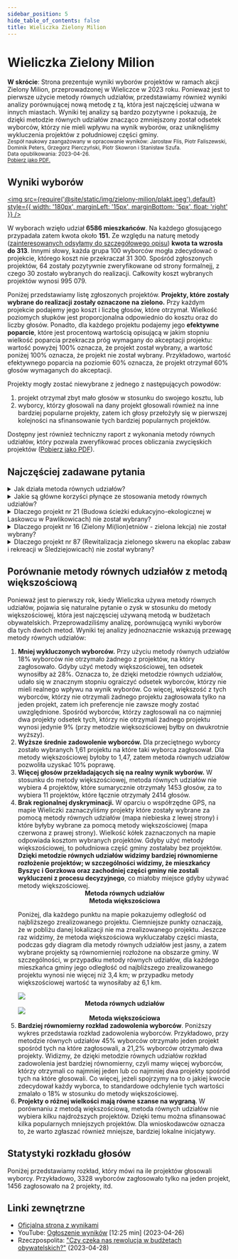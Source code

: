 ```yaml
---
sidebar_position: 5
hide_table_of_contents: false
title: Wieliczka Zielony Milion
---
```



# Wieliczka Zielony Milion

<head>
    <meta name="twitter:card" content="summary_large_image" />
    <meta name="twitter:title" content="Wieliczka Zielony Milion - Wyniki wyborów" />
    <meta name="twitter:description" content="Strona prezentuje wyniki wyborów projektów w ramach akcji Zielony Milion, przeprowadzonej w Wieliczce w 2023 roku." />
    <meta name="twitter:image" content="https://equalshares.net/social/og-zielony-milion.jpg" />
    <meta property="og:type" content="article" />
    <meta property="og:image" content="https://equalshares.net/social/og-zielony-milion.jpg" />
    <meta property="og:title" content="Wieliczka Zielony Milion - Wyniki wyborów" />
    <meta property="og:description" content="Strona prezentuje wyniki wyborów projektów w ramach akcji Zielony Milion, przeprowadzonej w Wieliczce w 2023 roku." />
</head>

<div class="summary">
<b>W skrócie</b>:
Strona prezentuje wyniki wyborów projektów w ramach akcji Zielony Milion, przeprowadzonej w Wieliczce w 2023 roku.
Ponieważ jest to pierwsze użycie metody równych udziałów, przedstawiamy również wyniki analizy porównującej nową metodę z tą, która jest najczęściej użwana w innych miastach.
Wyniki tej analizy są bardzo pozytywne i pokazują, że dzięki metodzie równych udziałów znacząco zmniejszony został odsetek wyborców, którzy nie mieli wpływu na wynik wyborów,
oraz uniknęliśmy wykluczenia projektów z południowej części gminy. 
</div>

<small>
Zespół naukowy zaangażowany w opracowanie wyników: Jarosław Flis, Piotr Faliszewski, Dominik Peters, Grzegorz Pierczyński, Piotr Skowron i Stanisław Szufa.
<br/>
Data opublikowania: 2023-04-26.
<br/>
<a href="https://equalshares.net/pl/pdf/zielony-milion.pdf">Pobierz jako PDF.</a>
</small>

## Wyniki wyborów

[<img src={require('@site/static/img/zielony-milion/plakt.jpeg').default} style={{ width: '180px', marginLeft: '15px', marginBottom: '5px', float: 'right' }} />](https://zb.wieliczka.eu/budzet-obywatelski)

W wyborach wzięło udział <b>6586 mieszkańców</b>. Na każdego głosującego przypadała zatem kwota około <b><Currency>151</Currency>.</b>
Ze względu na naturę metody ([zainteresowanych odsyłamy do szczegółowego opisu](../implementation/completion)) <b>kwota ta wzrosła do <Currency>313</Currency></b>. 
Innymi słowy, każda grupa 100 wyborców mogła zdecydować o projekcie, którego koszt nie przekraczał <Currency>31 300</Currency>.
Spośród zgłoszonych projektów, 64 zostały pozytywnie zweryfikowane od strony formalnejj, z czego 30 zostało wybranych do realizacji. Całkowity koszt wybranych projektów wynosi <Currency>995 079</Currency>.

Poniżej przedstawiamy listę zgłoszonych projektów. <b>Projekty, które zostały wybrane do realizacji zostały oznaczone na zielono.</b>
Przy każdym projekcie podajemy jego koszt i liczbę głosów, które otrzymał. Wielkość poziomych słupków jest proporcjonalna odpowiednio do kosztu oraz do liczby głosów. Ponadto, dla każdego projektu podajemy jego <b>efektywne poparcie</b>, 
które jest procentową wartością opisującą w jakim stopniu wielkość poparcia przekracza próg wymagany do akceptacji projektu: wartość powyżej 100% oznacza, że projekt został wybrany, a wartość poniżej 100% oznacza, że projekt nie
został wybrany. Przykładowo, wartość efektywnego poparcia na poziomie 60% oznacza, że projekt otrzymał 60% głosów wymaganych do akceptacji.

Projekty mogły zostać niewybrane z jednego z następujących powodów:
<ol>
<li style={{ marginBottom: '10px' }}> projekt otrzymał zbyt mało głosów w stosunku do swojego kosztu, lub </li>
<li> wyborcy, którzy głosowali na dany projekt głosowali również na inne bardziej popularne projekty, zatem ich głosy przełożyły się w pierwszej kolejności na sfinansowanie tych bardziej popularnych projektów.</li>
</ol>

Dostępny jest również techniczny raport z wykonania metody równych udziałów, który pozwala zweryfikować proces obliczania zwycięskich projektów (<a href="https://equalshares.net/pl/pdf/zielony-milion-explanation.pdf">Pobierz jako PDF</a>). 

<Datawrapper src="//datawrapper.dwcdn.net/fXlKv/2/" />

## Najczęściej zadawane pytania

<details>
<summary>
Jak działa metoda równych udziałów?
</summary>

Przypisuje ona każdemu wyborcy taką samą wirtualną kwotę. W tym przypadku każdemu wyborcy przysługuje <Currency>313</Currency>. Metoda równych udziałów wybierze następnie najpopularniejsze projekty, ale tylko wtedy,
gdy będzie można je opłacić z wirtualnych środków, które przysługują zwolennikom takich projektów. Jeśli zwolennicy projektu nie mają wystarczającej ilości środków, aby go opłacić, projekt zostanie pominięty.
Dlatego jeśli projekt kosztuje <Currency>100 000</Currency>, to musi uzyskać co najmniej 320 głosów aby mieć szansę na bycie sfinansowanym. Oczywiście, taki projekt musi również zdobyć więcej głosów niż inne projekty, aby wygrać.

Bardziej szczegółowy opis metody można znaleźć na [tej stronie](/explanation).
</details>

<details>
<summary>
Jakie są główne korzyści płynące ze stosowania metody równych udziałów?
</summary>

Daje ona każdemu wyborcy równy wpływ na wynik głosowania. Prowadzi to do bardziej sprawiedliwych wyników niż w przypadku użycia standardowej metody większościowej. 
Poniżej przedstawiamy diagramy, które ilustrują przewagę metody równych udziałów. W szczególności widzimy, że więcej wyborców otrzymuje co najmniej jeden projekt, spośród tych na które zagłosowali.
Zwycięskie projekty są ponadto równomierniej rozłożone w gminie, przez co żaden z obszarów gminy nie jest dyskryminowany.
</details>

<details>
<summary>
Dlaczego projekt nr 21 (Budowa ścieżki edukacyjno-ekologicznej w Laskowcu w Pawlikowicach) nie został wybrany?
</summary>

Nie został on wybrany, ponieważ wiele głosów oddanych na projekt nr 21 zostało wykorzystanych do sfinansowania bardziej popularnego projektu **nr 6** (Zielona Chorągwica - rewitalizacja terenów zielonych wraz z nasadzeniami).

*Więcej szczegółów*: Projekty nr 24, 41, 40, 74, 19 i 6 miały więcej głosów niż projekt nr 21, dlatego zostały wybrane wcześniej. 
43% głosujących na projekt nr 21 głosowało również na projekt nr 6 i z przysługujących im środków przekazało na niego <Currency>40 000</Currency>.
Wyborcy popierający projekt nr 21 wykorzystali również łączną kwotę <Currency>22 700</Currency> aby sfinansować projekty nr 24, 41, 40, 74 i 19. Po zużyciu tych środków, głosującym na projekt nr 21 pozostało tylko <Currency>93 900</Currency>,
co nie wystarczyło na opłacenie projektu nr 21 o koszcie <Currency>100 000</Currency>.
</details>

<details>
<summary>
Dlaczego projekt nr  16 (Zielony Mi(lion)etniów - zielona lekcja) nie został wybrany?
</summary>

Nie został on wybrany, ponieważ wiele głosów oddanych na projekt nr 16 zostało wykorzystanych do sfinansowania projektów **nr 6** (Zielona Chorągwica - rewitalizacja terenów zielonych wraz z nasadzeniami)
(projekt ten był bardziej popularny niż projekt nr 16) i projektu **nr 70**. ("Rosnę latem, jesienią i na wiosnę" - utworzenie łąki kwietnej na skwerku między Przedszkolem Samorządowym w Mietniowie im. J. Latuska a świetlicą środowiskową w Mietniowie)
(projekt ten był tańszy niż projekt nr 16, dzięki czemu uzyskał wyższą efektywną liczbę głosów).
Wynik był jednak bardzo wyrównany, a projekt nr 16 **był bliski wygranej** (miał efektywne poparcie na poziomie 99%).


*Więcej szczegółów*: Spośród wyborców głosujących na projekt nr 16, 52% głosowało również na projekt nr 6, a 64% na projekt nr 70.
Wyborcy ci przekazali <Currency>38 700</Currency> z przysługujących im środków na projekt nr 6 oraz <Currency>11 800</Currency> na projekt nr 70.
Wyborcy Ci przekazali również sumarycznie <Currency>17 000</Currency> na inne bardziej popularne projekty. Po zużyciu tych środków, wyborcom głosującym na projekt nr 16
pozostało tylko <Currency>49 998</Currency>, co nie wystarczyło na opłacenie projektu nr 16 o koszcie <Currency>50 000</Currency>.
</details>

<details>
<summary>
Dlaczego projekt nr 87 (Rewitalizacja zielonego skweru na ekoplac zabaw i rekreacji w Śledziejowicach) nie został wybrany?
</summary>

Nie uzyskał on wystarczającej liczby głosów. Projekt nr 87 kosztował <Currency>74 000</Currency>. Uzyskał on głosy od 292 wyborcow, którym przysługiwało łącznie około <Currency>92 000</Currency>. 
Choć początkowo wystarczyło to na opłacenie projektu nr 87, **po wybraniu 6 najpopularniejszych projektów**, tych 292 głosujących wykorzystało około <Currency>18 700</Currency> z przysługujących im środków
(to dlatego, że część z tych wyborców głosowała również na niektóre z tych bardziej popularnych projektów).
Głosującym na projekt nr 87 zostało zatem tylko <Currency>73 300</Currency>, co nie wystarczyło na opłacenie projektu nr 87 o koszcie <Currency>74 000</Currency>.

Projekt nr 8 (Zielony Zakątek na Rynku) nie został wybrany z podobnych powodów.
</details>

## Porównanie metody równych udziałów z metodą większościową

Ponieważ jest to pierwszy rok, kiedy Wieliczka używa metody równych udziałów, pojawia się naturalne pytanie o zysk w stosunku do metody większościowej, która jest najczęsciej używaną metodą w budżetach obywatelskich. Przeprowadziliśmy analizę, porównującą wyniki wyborów dla tych dwóch metod.
Wyniki tej analizy jednoznacznie wskazują przewagę metody równych udziałów:
<ol>
<li style={{ marginBottom: '10px' }}> 
<b>Mniej wykluczonych wyborców.</b> Przy użyciu metody równych udziałów 18% wyborców nie otrzymało żadnego z projektów, na który zagłosowało. Gdyby użyć metody większościowej, ten odsetek wynosiłby aż 28%. Oznacza to, że dzięki metodzie równych udziałów,
udało się w znacznym stopniu ograiczyć odsetek wyborców, którzy nie mieli realnego wpływu na wynik wyborów. Co więcej, większość z tych wyborców, którzy nie otrzymali żadnego projektu zagłosowała tylko na jeden projekt,
zatem ich preferencje nie zawsze mogły zostać uwzględnione.
Spośród wyborców, którzy zagłosowali na co najmniej dwa projekty odsetek tych, którzy nie otrzymali żadnego projektu wynosi jedynie 9% (przy metodzie więksozściowej byłby on dwukrotnie wyższy). 
</li>
<Datawrapper src="//datawrapper.dwcdn.net/fW4mx/3/" />
<li>
    <b>Wyższe średnie zadowolenie wyborców.</b> Dla przeciętnego wyborcy zostało wybranych 1,61 projektu na które taki wyborca zagłosował. Dla metody większościowej byłoby to 1,47, zatem metoda równych udziałów pozwoliła uzyskać 10% poprawę.
</li>
<li>
    <b>Więcej głosów przekładających się na realny wynik wyborów.</b> W stosunku do metody większościowej, metoda równych udziałów nie wybiera 4 projektów, które sumarycznie otrzymały 1453 głosów, za to wybiera 11 projektów, które łącznie otrzymały 2414 głosów. 
</li>
<li>
<b>Brak regionalnej dyskryminacji.</b> W oparciu o współrzędne GPS, na mapie Wieliczki zaznaczyliśmy projekty które zostały wybrane za pomocą metody równych udziałów (mapa niebieska z lewej strony)
i które byłyby wybrane za pomocą metody większościowej (mapa czerwona z prawej strony). Wielkość kółek zaznaczonych na mapie odpowiada kosztom wybranych projektów. Gdyby użyć metody większościowej, to południowa część gminy zostałaby bez projektów. <b>Dzięki metodzie równych udziałów widzimy bardziej
równomierne rozłożenie projektów; w szczególności widzimy, że mieszkańcy Byszyc i Gorzkowa oraz zachodniej części gminy nie zostali wykluczeni z procesu decyzyjnego</b>, co miałoby miejsce gdyby używać metody większościowej.
</li>
<div style={{display: 'flex', gap: '10px', marginTop: '13px', marginBottom: '13px'}}>
    <div style={{width: '50%'}}>
        <Datawrapper src="//datawrapper.dwcdn.net/fepmf/1/" />
        <center><b>Metoda równych udziałów</b></center>
    </div>
    <div style={{width: '50%'}}>
        <Datawrapper src="//datawrapper.dwcdn.net/byjIj/1/" />
        <center><b>Metoda większościowa</b></center>
    </div>
</div>

Poniżej, dla każdego punktu na mapie pokazujemy odległość od najbliższego zrealizowanego projektu. Ciemniejsze punkty oznaczają, że w pobliżu danej lokalizacji nie ma zrealizowanego projektu.
Jeszcze raz widzimy, że metoda większościowa wykluczałaby części miasta, podczas gdy diagram dla metody równych udziałów jest jasny, a zatem wybrane projekty są równomierniej rozłożone na obszarze gminy.
W szczególności, w przypadku metody równych udziałów, dla każdego mieszkańca gminy jego odległość od najbliższego zrealizowanego projektu wynosi nie więcej niż 3,4 km; w przypadku metody większościowej wartość ta wynosiłaby aż 6,1 km.

<div style={{display: 'flex', gap: '10px', marginTop: '13px', marginBottom: '13px'}}>
    <div style={{width: '50%'}}>
        <img src={require('@site/static/img/zielony-milion/mes-heatmap.png').default} style={{ width: '88%' }} />
        <center><b>Metoda równych udziałów</b></center>
    </div>
    <div style={{width: '50%'}}>
        <img src={require('@site/static/img/zielony-milion/greedy-heatmap-legend.png').default} style={{ width: '88%' }} />
        <center><b>Metoda większościowa</b></center>
    </div>
</div>


<li style={{ marginBottom: '10px' }}>
<b>Bardziej równomierny rozkład zadowolenia wyborców</b>. Poniższy wykres przedstawia rozkład zadowolenia wyborców. Przykładowo, przy metodzie równych udziałów 45% wyborców otrzymało
jeden projekt spośród tych na które zagłosowali, a 21,2% wyborców otrzymało dwa projekty.
Widizmy, że dzięki metodzie równych udziałów rozkład zadowolenia jest bardziej równomierny, czyli mamy więcej wyborców, którzy otrzymali co najmniej jeden lub co najmniej dwa projekty spośród tych na które głosowali. Co więcej,
jeżeli spojrzymy na to o jakiej kwocie zdecydował każdy wyborca, to standardowe odchylenie tych wartości zmalało o 18% w stosunku do metody większościowej.
</li> 

<Datawrapper src="//datawrapper.dwcdn.net/LtwLX/2/" />

<li style={{ marginBottom: '10px' }}>
<b>Projekty o różnej wielkości mają równe szanse na wygraną</b>. 
W porównaniu z metodą większościową, metoda równych udziałów nie wybiera kilku najdroższych projektów. Dzięki temu można sfinansować kilka popularnych mniejszych projektów.
Dla wnioskodawców oznacza to, że warto zgłaszać również mniejsze, bardziej lokalne inicjatywy.
</li> 

<Datawrapper src="//datawrapper.dwcdn.net/pAi60/2/" />
</ol>

## Statystyki rozkładu głosów

Poniżej przedstawiamy rozkład, który mówi na ile projektów głosowali wyborcy. Przykładowo, 3328 wyborców zagłosowało tylko na jeden projekt, 1456 zagłosowało na 2 projekty, itd.

<Datawrapper src="//datawrapper.dwcdn.net/9EwHL/1/" />

## Linki zewnętrzne

* [Oficjalna strona z wynikami](https://zb.wieliczka.eu/budzet-obywatelski)
* YouTube: [Ogłoszenie wyników](https://www.youtube.com/watch?v=OBbbMHHVwbo) [12:25 min] (2023-04-26)
* Rzeczpospolita: ["Czy czeka nas rewolucja w budżetach obywatelskich?"](https://www.rp.pl/polityka/art38409241-czy-czeka-nas-rewolucja-w-budzetach-obywatelskich) (2023-04-28)
